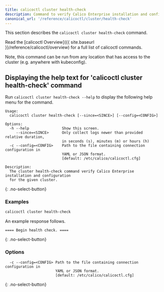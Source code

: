 ```yaml
---
title: calicoctl cluster health-check
description: Command to verify Calico Enterprise installation and configuration for the given cluster
canonical_url: '/reference/calicoctl/cluster/health-check'
---
```


This section describes the `calicoctl cluster health-check` command.

Read the [calicoctl Overview]({{ site.baseurl }}/reference/calicoctl/overview)
for a full list of calicoctl commands.

Note, this command can be run from any location that has access to the cluster
(e.g. anywhere with kubeconfig).

## Displaying the help text for 'calicoctl cluster health-check' command

Run `calicoctl cluster health-check --help` to display the following help menu for the
command.

```
Usage:
  calicoctl cluster health-check [--since=<SINCE>] [--config=<CONFIG>]

Options:
  -h --help               Show this screen.
     --since=<SINCE>      Only collect logs newer than provided relative duration,
                          in seconds (s), minutes (m) or hours (h)
  -c --config=<CONFIG>    Path to the file containing connection configuration in
                          YAML or JSON format.
                          [default: /etc/calico/calicoctl.cfg]

Description:
  The cluster health-check command verify Calico Enterprise installation and configuration
  for the given cluster.
```
{: .no-select-button}

### Examples

```bash
calicoctl cluster health-check
```

An example response follows.

```
==== Begin health check. ====

```
{: .no-select-button}

### Options

```
  -c --config=<CONFIG> Path to the file containing connection configuration in
                       YAML or JSON format.
                       [default: /etc/calico/calicoctl.cfg]
```
{: .no-select-button}
